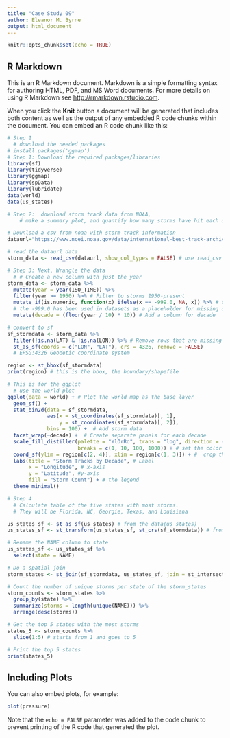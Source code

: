 ```yaml
---
title: "Case Study 09"
author: Eleanor M. Byrne 
output: html_document
---
```


```r
knitr::opts_chunk$set(echo = TRUE)
```

## R Markdown

This is an R Markdown document. Markdown is a simple formatting syntax for authoring HTML, PDF, and MS Word documents. For more details on using R Markdown see <http://rmarkdown.rstudio.com>.

When you click the **Knit** button a document will be generated that includes both content as well as the output of any embedded R code chunks within the document. You can embed an R code chunk like this:

```r

# Step 1
  # download the needed packages 
# install.packages('ggmap')
# Step 1: Download the required packages/libraries 
library(sf)
library(tidyverse)
library(ggmap)
library(spData)
library(lubridate)
data(world)
data(us_states)
```

```r
# Step 2:  download storm track data from NOAA, 
    # make a summary plot, and quantify how many storms have hit each of the United States

# Download a csv from noaa with storm track information
dataurl="https://www.ncei.noaa.gov/data/international-best-track-archive-for-climate-stewardship-ibtracs/v04r01/access/csv/ibtracs.NA.list.v04r01.csv"

# read the dataurl data 
storm_data <- read_csv(dataurl, show_col_types = FALSE) # use read_csv and ignore the show_col_types
```

```r
# Step 3: Next, Wrangle the data
  # # Create a new column with just the year
storm_data <- storm_data %>%
  mutate(year = year(ISO_TIME)) %>%
  filter(year >= 1950) %>% # Filter to storms 1950-present 
  mutate_if(is.numeric, function(x) ifelse(x == -999.0, NA, x)) %>% # Convert -999.0 to NA
  # the -999.0 has been used in datasets as a placeholder for missing or undefined data. There are a few other variations 
  mutate(decade = (floor(year / 10) * 10)) # Add a column for decade

# convert to sf 
sf_stormdata <- storm_data %>%
  filter(!is.na(LAT) & !is.na(LON)) %>% # Remove rows that are missing coords 
  st_as_sf(coords = c("LON", "LAT"), crs = 4326, remove = FALSE)
  # EPSG:4326 Geodetic coordinate system

region <- st_bbox(sf_stormdata)
print(region) # this is the bbox, the boundary/shapefile 
```

```r
# This is for the ggplot 
  # use the world plot 
ggplot(data = world) + # Plot the world map as the base layer
  geom_sf() +
  stat_bin2d(data = sf_stormdata, 
             aes(x = st_coordinates(sf_stormdata)[, 1], 
                 y = st_coordinates(sf_stormdata)[, 2]), 
             bins = 100) +  # Add storm data
  facet_wrap(~decade) +  # Create separate panels for each decade
  scale_fill_distiller(palette = "YlOrRd", trans = "log", direction = -1, 
                       breaks = c(1, 10, 100, 1000)) + # set the color ramp
  coord_sf(ylim = region[c(2, 4)], xlim = region[c(1, 3)]) + #  crop the plot to the region
  labs(title = "Storm Tracks by Decade", # Label
       x = "Longitude", # x-axis
       y = "Latitude", #y-axis 
       fill = "Storm Count") + # the legend 
  theme_minimal()
```

```r

# Step 4
  # Calculate table of the five states with most storms. 
  # They will be Florida, NC, Georgie, Texas, and Louisiana

us_states_sf <- st_as_sf(us_states) # from the data(us_states)
us_states_sf <- st_transform(us_states_sf, st_crs(sf_stormdata)) # from the sf_stormdata, use the st_transform

# Rename the NAME column to state 
us_states_sf <- us_states_sf %>%
  select(state = NAME)

# Do a spatial join 
storm_states <- st_join(sf_stormdata, us_states_sf, join = st_intersects, left = FALSE)

# Count the number of unique storms per state of the storm_states
storm_counts <- storm_states %>%
  group_by(state) %>%
  summarize(storms = length(unique(NAME))) %>%
  arrange(desc(storms))

# Get the top 5 states with the most storms
states_5 <- storm_counts %>%
  slice(1:5) # starts from 1 and goes to 5

# Print the top 5 states
print(states_5)
```

## Including Plots

You can also embed plots, for example:

```r
plot(pressure)
```

Note that the `echo = FALSE` parameter was added to the code chunk to prevent printing of the R code that generated the plot.
